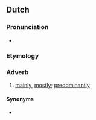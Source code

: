 ==Dutch==

===Pronunciation===
* {{audio|nl|Nl-voornamelijk.ogg|audio}}

===Etymology===
{{suffix|nl|voornaam|lijk}}

===Adverb===
{{nl-adv}}

# [[mainly]], [[mostly]]; [[predominantly]]
#: {{ux|nl|De bewoners van Samana bestaan nu '''voornamelijk''' uit Dominicanen en Europeanen, '''voornamelijk''' Fransen, gevolgd door Italianen en Spanjaarden.|Samana's residents are mainly Dominicans and Europeans -- predominantly French, followed by Italians and Spanish.}}

====Synonyms====
* {{l|nl|vnl.}}